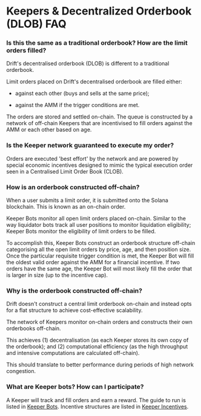 # Keepers & Decentralized Orderbook (DLOB) FAQ

### Is this the same as a traditional orderbook? How are the limit orders filled?

Drift's decentralised orderbook (DLOB) is different to a traditional orderbook.

Limit orders placed on Drift's decentralised orderbook are filled either:

-   against each other (buys and sells at the same price);

-   against the AMM if the trigger conditions are met.

The orders are stored and settled on-chain. The queue is constructed by a network of off-chain Keepers that are incentivised to fill orders against the AMM or each other based on age.

### Is the Keeper network guaranteed to execute my order?

Orders are executed 'best effort' by the network and are powered by special economic incentives designed to mimic the typical execution order seen in a Centralised Limit Order Book (CLOB).

### How is an orderbook constructed off-chain?

When a user submits a limit order, it is submitted onto the Solana blockchain. This is known as an on-chain order.

Keeper Bots monitor all open limit orders placed on-chain. Similar to the way liquidator bots track all user positions to monitor liquidation eligibility; Keeper Bots monitor the eligibility of limit orders to be filled.

To accomplish this, Keeper Bots construct an orderbook structure off-chain categorising all the open limit orders by price, age, and then position size. Once the particular requisite trigger condition is met, the Keeper Bot will fill the oldest valid order against the AMM for a financial incentive. If two orders have the same age, the Keeper Bot will most likely fill the order that is larger in size (up to the incentive cap).

### Why is the orderbook constructed off-chain?

Drift doesn't construct a central limit orderbook on-chain and instead opts for a flat structure to achieve cost-effective scalability.

The network of Keepers monitor on-chain orders and constructs their own orderbooks off-chain.

This achieves (1) decentralisation (as each Keeper stores its own copy of the orderbook); and (2) computational efficiency (as the high throughput and intensive computations are calculated off-chain).

This should translate to better performance during periods of high network congestion.

### What are Keeper bots? How can I participate?

A Keeper will track and fill orders and earn a reward. The guide to run is listed in [Keeper Bots](/tutorial-bots/keeper-bots). Incentive structures are listed in [Keeper Incentives](pages/about-v2/keeper-incentives.mdx).
